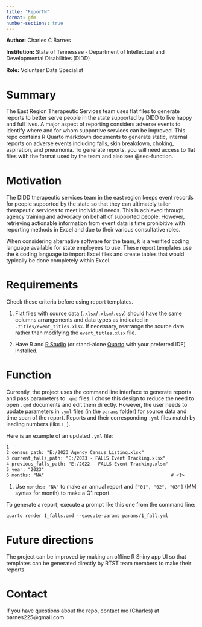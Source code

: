 ```yaml
---
title: "ReporTN"
format: gfm
number-sections: true
---
```


**Author:** Charles C Barnes

**Institution:** State of Tennessee - Department of Intellectual and Developmental Disabilities (DIDD)

**Role:** Volunteer Data Specialist

# Summary

The East Region Therapeutic Services team uses flat files to generate reports to better serve people in the state supported by DIDD to live happy and full lives. A major aspect of reporting considers adverse events to identify where and for whom supportive services can be improved. This repo contains R Quarto markdown documents to generate static, internal reports on adverse events including falls, skin breakdown, choking, aspiration, and pneumonia. To generate reports, you will need access to flat files with the format used by the team and also see @sec-function.

# Motivation

The DIDD therapeutic services team in the east region keeps event records for people supported by the state so that they can ultimately tailor therapeutic services to meet individual needs. This is achieved through agency training and advocacy on behalf of supported people. However, retrieving actionable information from event data is time prohibitive with reporting methods in Excel and due to their various consultative roles.

When considering alternative software for the team, `R` is a verified coding language available for state employees to use. These report templates use the `R` coding language to import Excel files and create tables that would typically be done completely within Excel.

# Requirements

Check these criteria before using report templates.

1.  Flat files with source data (`.xlsx`/`.xlsm`/`.csv`) should have the same columns arrangements and data types as indicated in `.titles/event_titles.xlsx`. If necessary, rearrange the source data rather than modifying the `event_titles.xlsx` file.

2.  Have R and [R Studio](https://rstudio-education.github.io/hopr/starting.html "Installing R and RStudio") (or stand-alone [Quarto](https://quarto.org/docs/get-started/ "Get Started") with your preferred IDE) installed.

# Function {#sec-function}

Currently, the project uses the command line interface to generate reports and pass parameters to `.qmd` files. I chose this design to reduce the need to open `.qmd` documents and edit them directly. However, the user needs to update parameters in `.yml` files (in the `params` folder) for source data and time span of the report. Reports and their corresponding `.yml` files match by leading numbers (like `1_`).

Here is an example of an updated `.yml` file:

``` default
1 ---
2 census_path: "E:/2023 Agency Census Listing.xlsx"
3 current_falls_path: "E:/2023 - FALLS Event Tracking.xlsx"
4 previous_falls_path: "E:/2022 - FALLS Event Tracking.xlsm"
5 year: "2023"
6 months: "NA"                                               # <1>
```

1.  Use `months: "NA"` to make an annual report and `["01", "02", "03"]` (MM syntax for month) to make a Q1 report.

To generate a report, execute a prompt like this one from the command line:

``` default
quarto render 1_falls.qmd --execute-params params/1_fall.yml
```

# Future directions

The project can be improved by making an offline R Shiny app UI so that templates can be generated directly by RTST team members to make their reports.

# Contact

If you have questions about the repo, contact me (Charles) at barnes225\@gmail.com
